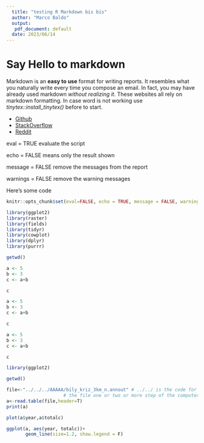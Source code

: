```yaml
---
  title: "testing R Markdown bis bis"
  author: "Marco Baldo"
  output: 
   pdf_document: default
  date: 2023/06/14
---
```


# Say Hello to markdown


Markdown is an **easy to use** format for writing reports. It resembles what you naturally write every time you compose an email. In fact, you may have already used markdown *without realizing it*. These websites all rely on markdown formatting.
In case word is not working use *tinytex::install_tinytex()* before to start.

* [Github](www.github.com)
* [StackOverflow](www.stackoverflow.com)
* [Reddit](www.reddit.com)

eval = TRUE evaluate the script

echo = FALSE means only the result shown

message = FALSE remove the messages from the report

warnings = FALSE remove the warning messages

Here’s some code

```r
knitr::opts_chunk$set(eval=FALSE, echo = TRUE, message = FALSE, warning = FALSE)

library(ggplot2)
library(raster)
library(fields)
library(tidyr)
library(cowplot)
library(dplyr)
library(purrr)

getwd()
```

```r
a <- 5
b <- 3
c <- a+b

c
```


```r
a <- 5
b <- 3
c <- a+b

c
```

```r
a <- 5
b <- 3
c <- a+b

c
```

```r
library(ggplot2)

getwd()

file<-"../../../AAAAA/bily_kriz_3km_n.annout" # ../../ is the code for search 
                     # the file one or two or more step of the computer path
a<-read.table(file,header=T)
print(a)

plot(a$year,a$totalc)

ggplot(a, aes(year, totalc))+
       geom_line(size=1.2, show.legend = F)

```